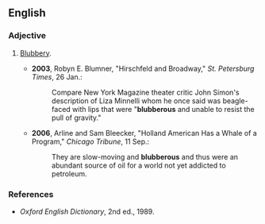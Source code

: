 ==English==

===Adjective===
{{en-adj}}

# {{rare}} [[blubbery|Blubbery]].
#* '''2003''', Robyn E. Blumner, "Hirschfeld and Broadway," ''St. Petersburg Times'', 26 Jan.:
#*: Compare New York Magazine theater critic John Simon's description of Liza Minnelli whom he once said was beagle-faced with lips that were "'''blubberous''' and unable to resist the pull of gravity."
#* '''2006''', Arline and Sam Bleecker, "Holland American Has a Whale of a Program," ''Chicago Tribune'', 11 Sep.:
#*: They are slow-moving and '''blubberous''' and thus were an abundant source of oil for a world not yet addicted to petroleum.

===References===
*''Oxford English Dictionary'', 2nd ed., 1989.